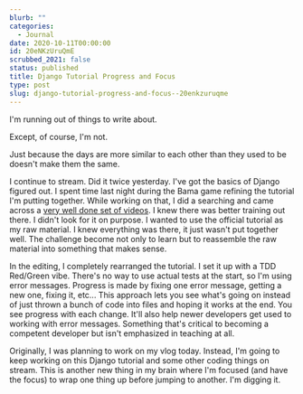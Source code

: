 ```yaml
---
blurb: ""
categories:
  - Journal
date: 2020-10-11T00:00:00
id: 20eNKzUruQmE
scrubbed_2021: false
status: published
title: Django Tutorial Progress and Focus
type: post
slug: django-tutorial-progress-and-focus--20enkzuruqme
---
```


I'm running out of things to write about. 

Except, of course, I'm not. 

Just because the days are more similar to each other than they used to be doesn't make them the same. 

I continue to stream. Did it twice yesterday. I've got the  basics of Django figured out. I spent time last night during the Bama game refining the tutorial I'm putting together. While working on that, I did a searching and came across a [very well done set of videos](https://www.youtube.com/watch?v=3vi3uuQIedY&list=PLEsfXFp6DpzTD1BD1aWNxS2Ep06vIkaeW&index=6). I knew there was better training out there. I didn't look for it on purpose. I wanted to use the official tutorial as my raw material. I knew everything was there, it just wasn't put together well. The challenge become not only to learn but to reassemble the raw material into something that makes sense. 

In the editing, I completely rearranged the tutorial. I set it up with a TDD Red/Green vibe. There's no way to use actual tests at the start, so I'm using error messages. Progress is made by fixing one error message, getting a new one, fixing it, etc... This approach lets you see what's going on instead of just thrown a bunch of code into files and hoping it works at the end. You see progress with each change. It'll also help newer developers get used to working with error messages. Something that's critical to becoming a competent developer but isn't emphasized in teaching at all.

Originally, I was planning to work on my vlog today. Instead, I'm going to keep working on this Django tutorial and some other coding things on stream. This is another new thing in my brain where I'm focused (and have the focus) to wrap one thing up before jumping to another. I'm digging it.